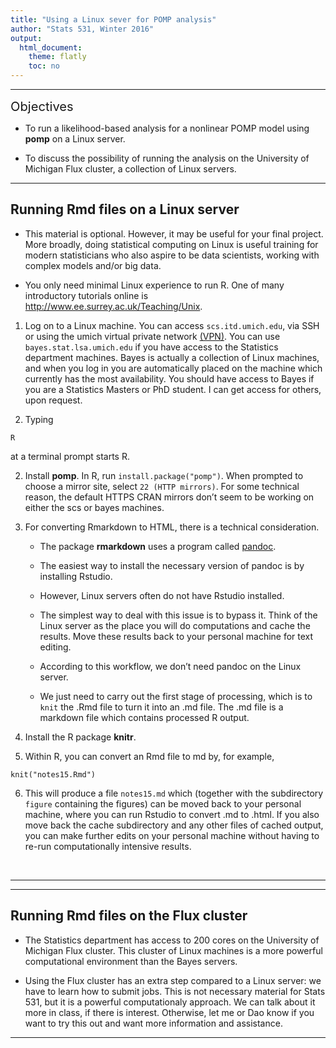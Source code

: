 ```yaml
---
title: "Using a Linux sever for POMP analysis"
author: "Stats 531, Winter 2016"
output:
  html_document:
    theme: flatly
    toc: no
---
```


\newcommand\prob{\mathbb{P}}
\newcommand\E{\mathbb{E}}
\newcommand\var{\mathrm{Var}}
\newcommand\cov{\mathrm{Cov}}
\newcommand\data[1]{#1^*}

--------


<big><big>Objectives</big></big>

* To run a likelihood-based analysis for a nonlinear POMP model using **pomp** on a Linux server. 

* To discuss the possibility of running the analysis on the University of Michigan Flux cluster, a collection of Linux servers.

------

## Running Rmd files on a Linux server

* This material is optional. However, it may be useful for your final project. More broadly, doing statistical computing on Linux is useful training for modern statisticians who also aspire to be data scientists, working with complex models and/or big data.

* You only need minimal Linux experience to run R. One of many introductory tutorials online is [http://www.ee.surrey.ac.uk/Teaching/Unix](http://www.ee.surrey.ac.uk/Teaching/Unix).

1. Log on to a Linux machine. You can access `scs.itd.umich.edu`, via SSH or using the umich virtual private network [(VPN)](http://www.itcom.itd.umich.edu/vpn/). You can use `bayes.stat.lsa.umich.edu` if you have access to the Statistics department machines. Bayes is actually a collection of Linux machines, and when you log in you are automatically placed on the machine which currently has the most availability. You should have access to Bayes if you are a Statistics Masters or PhD student. I can get access for others, upon request. 

2. Typing 
```
R
```
at a terminal prompt starts R.

2. Install **pomp**. In R, run `install.package("pomp")`. When prompted to choose a mirror site, select `22 (HTTP mirrors)`. For some technical reason, the default HTTPS CRAN mirrors don't seem to be working on either the scs or bayes machines.

3. For converting Rmarkdown to HTML, there is a technical consideration. 

    * The package **rmarkdown** uses a program called [pandoc](https://en.wikipedia.org/wiki/Pandoc). 

    * The easiest way to install the necessary version of pandoc is by installing Rstudio. 

    * However, Linux servers often do not have Rstudio installed. 

    * The simplest way to deal with this issue is to bypass it. Think of the Linux server as the place you will do computations and cache the results. Move these results back to your personal machine for text editing. 

    * According to this workflow, we don't need pandoc on the Linux server.

    * We just need to carry out the first stage of processing, which is to `knit` the .Rmd file to turn it into an .md file. The .md file is a markdown file which contains processed R output.

4. Install the R package **knitr**.

5. Within R, you can convert an Rmd file to md by, for example,
```
knit("notes15.Rmd")
```

6. This will produce a file `notes15.md` which (together with the subdirectory `figure` containing the figures) can be moved back to your personal machine, where you can run Rstudio to convert .md to .html. If you also move back the cache subdirectory and any other files of cached output, you can make further edits on your personal machine without having to re-run computationally intensive results.

<br>

-------

-------

## Running Rmd files on the Flux cluster

* The Statistics department has access to 200 cores on the University of Michigan Flux cluster. This cluster of Linux machines is a more powerful computational environment than the Bayes servers.

* Using the Flux cluster has an extra step compared to a Linux server: we have to learn how to submit jobs. This is not necessary material for Stats 531, but it is a powerful computationaly approach. We can talk about it more in class, if there is interest. Otherwise, let me or Dao know if you want to try this out and want more information and assistance.

-----------
